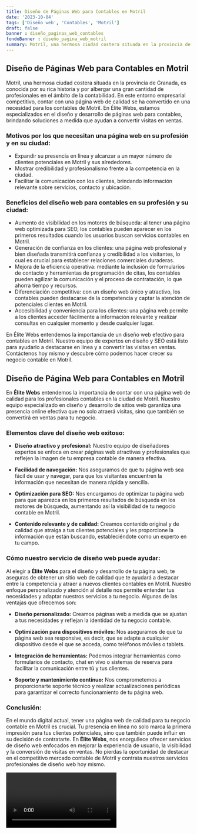 ```yaml
---
title: Diseño de Páginas Web para Contables en Motril
date: '2023-10-04'
tags: ['Diseño web', 'Contables', 'Motril']
draft: false
banner : diseño_paginas_web_contables
fondoBanner : diseño_pagina_web_motril
summary: Motril, una hermosa ciudad costera situada en la provincia de Granada, es conocida por su rica historia y por albergar una gran cantidad de profesionales en el ámbito de la contabilidad. En este entorno empresarial competitivo, contar con una página web de calidad se ha convertido en una necesidad para los contables de Motril. En Élite Webs, estamos especializados en el diseño y desarrollo de páginas web para contables, brindando soluciones a medida que ayudan a convertir visitas en ventas.
---
```


## Diseño de Páginas Web para Contables en Motril

Motril, una hermosa ciudad costera situada en la provincia de Granada, es conocida por su rica historia y por albergar una gran cantidad de profesionales en el ámbito de la contabilidad. En este entorno empresarial competitivo, contar con una página web de calidad se ha convertido en una necesidad para los contables de Motril. En Élite Webs, estamos especializados en el diseño y desarrollo de páginas web para contables, brindando soluciones a medida que ayudan a convertir visitas en ventas.

### Motivos por los que necesitan una página web en su profesión y en su ciudad:

- Expandir su presencia en línea y alcanzar a un mayor número de clientes potenciales en Motril y sus alrededores.
- Mostrar credibilidad y profesionalismo frente a la competencia en la ciudad.
- Facilitar la comunicación con los clientes, brindando información relevante sobre servicios, contacto y ubicación.

### Beneficios del diseño web para contables en su profesión y su ciudad:

- Aumento de visibilidad en los motores de búsqueda: al tener una página web optimizada para SEO, los contables pueden aparecer en los primeros resultados cuando los usuarios buscan servicios contables en Motril.
- Generación de confianza en los clientes: una página web profesional y bien diseñada transmitirá confianza y credibilidad a los visitantes, lo cual es crucial para establecer relaciones comerciales duraderas.
- Mejora de la eficiencia operativa: mediante la inclusión de formularios de contacto y herramientas de programación de citas, los contables pueden agilizar la comunicación y el proceso de contratación, lo que ahorra tiempo y recursos.
- Diferenciación competitiva: con un diseño web único y atractivo, los contables pueden destacarse de la competencia y captar la atención de potenciales clientes en Motril.
- Accesibilidad y conveniencia para los clientes: una página web permite a los clientes acceder fácilmente a información relevante y realizar consultas en cualquier momento y desde cualquier lugar.

En Élite Webs entendemos la importancia de un diseño web efectivo para contables en Motril. Nuestro equipo de expertos en diseño y SEO está listo para ayudarlo a destacarse en línea y a convertir las visitas en ventas. Contáctenos hoy mismo y descubre cómo podemos hacer crecer su negocio contable en Motril.

<GifSeo />

<Cta />

## Diseño de Página Web para Contables en Motril

En **Élite Webs** entendemos la importancia de contar con una página web de calidad para los profesionales contables en la ciudad de Motril. Nuestro equipo especializado en diseño y desarrollo de sitios web garantiza una presencia online efectiva que no solo atraerá visitas, sino que también se convertirá en ventas para tu negocio.

### Elementos clave del diseño web exitoso:

- **Diseño atractivo y profesional:** Nuestro equipo de diseñadores expertos se enfoca en crear páginas web atractivas y profesionales que reflejen la imagen de tu empresa contable de manera efectiva.

- **Facilidad de navegación:** Nos aseguramos de que tu página web sea fácil de usar y navegar, para que los visitantes encuentren la información que necesitan de manera rápida y sencilla.

- **Optimización para SEO:** Nos encargamos de optimizar tu página web para que aparezca en los primeros resultados de búsqueda en los motores de búsqueda, aumentando así la visibilidad de tu negocio contable en Motril.

- **Contenido relevante y de calidad:** Creamos contenido original y de calidad que atraiga a tus clientes potenciales y les proporcione la información que están buscando, estableciéndote como un experto en tu campo.

### Cómo nuestro servicio de diseño web puede ayudar:

Al elegir a **Élite Webs** para el diseño y desarrollo de tu página web, te aseguras de obtener un sitio web de calidad que te ayudará a destacar entre la competencia y atraer a nuevos clientes contables en Motril. Nuestro enfoque personalizado y atención al detalle nos permite entender tus necesidades y adaptar nuestros servicios a tu negocio. Algunas de las ventajas que ofrecemos son:

- **Diseño personalizado:** Creamos páginas web a medida que se ajustan a tus necesidades y reflejan la identidad de tu negocio contable.

- **Optimización para dispositivos móviles:** Nos aseguramos de que tu página web sea responsive, es decir, que se adapte a cualquier dispositivo desde el que se acceda, como teléfonos móviles o tablets.

- **Integración de herramientas:** Podemos integrar herramientas como formularios de contacto, chat en vivo o sistemas de reserva para facilitar la comunicación entre tú y tus clientes.

- **Soporte y mantenimiento continuo:** Nos comprometemos a proporcionarte soporte técnico y realizar actualizaciones periódicas para garantizar el correcto funcionamiento de tu página web.

### Conclusión:

En el mundo digital actual, tener una página web de calidad para tu negocio contable en Motril es crucial. Tu presencia en línea no solo marca la primera impresión para tus clientes potenciales, sino que también puede influir en su decisión de contratarte. En **Élite Webs**, nos enorgullece ofrecer servicios de diseño web enfocados en mejorar la experiencia de usuario, la visibilidad y la conversión de visitas en ventas. No pierdas la oportunidad de destacar en el competitivo mercado contable de Motril y contrata nuestros servicios profesionales de diseño web hoy mismo.

<Video />

<CtaBot job='Contables' city='Motril'/>

<Gmaps query='Motril+españa+maps' />